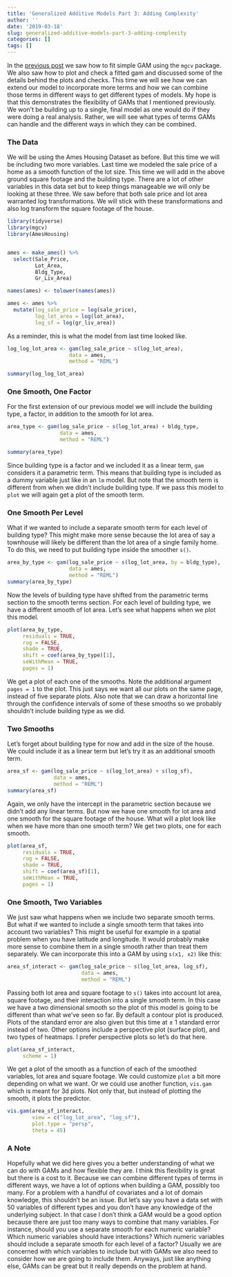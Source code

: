 ```yaml
---
title: 'Generalized Additive Models Part 3: Adding Complexity'
author: ''
date: '2019-03-18'
slug: generalized-additive-models-part-3-adding-complexity
categories: []
tags: []
---
```


In the [previous post](/2019/03/15/generalized-additive-models-part-2-mgcv) we saw how to fit simple GAM using the `mgcv` package. We also saw how to plot and check a fitted gam and discussed some of the details behind the plots and checks. This time we will see how we can extend our model to incorporate more terms and how we can combine those terms in different ways to get different types of models. My hope is that this demonstrates the flexibility of GAMs that I mentioned previously. We won't be building up to a single, final model as one would do if they were doing a real analysis. Rather, we will see what types of terms GAMs can handle and the different ways in which they can be combined.


### The Data

We will be using the Ames Housing Dataset as before. But this time we will be including two more variables. Last time we modeled the sale price of a home as a smooth function of the lot size. This time we will add in the above ground square footage and the building type. There are a lot of other variables in this data set but to keep things manageable we will only be looking at these three. We saw before that both sale price and lot area warranted log transformations. We will stick with these transformations and also log transform the square footage of the house.


```r
library(tidyverse)
library(mgcv)
library(AmesHousing)


ames <- make_ames() %>% 
  select(Sale_Price,
         Lot_Area,
         Bldg_Type,
         Gr_Liv_Area)

names(ames) <- tolower(names(ames))

ames <- ames %>% 
  mutate(log_sale_price = log(sale_price),
         log_lot_area = log(lot_area),
         log_sf = log(gr_liv_area))
```

As a reminder, this is what the model from last time looked like.

```r
log_log_lot_area <- gam(log_sale_price ~ s(log_lot_area),
                    data = ames,
                    method = "REML")

summary(log_log_lot_area)
```


### One Smooth, One Factor

For the first extension of our previous model we will include the building type, a factor, in addition to the smooth for lot area.

```r
area_type <- gam(log_sale_price ~ s(log_lot_area) + bldg_type,
                 data = ames,
                 method = "REML")

summary(area_type)
```

Since building type is a factor and we included it as a linear term, `gam` considers it a parametric term. This means that building type is included as a dummy variable just like in an `lm` model. But note that the smooth term is different from when we didn't include building type. If we pass this model to `plot` we will again get a plot of the smooth term.


### One Smooth Per Level

What if we wanted to include a separate smooth term for each level of building type? This might make more sense because the lot area of say a townhouse will likely be different than the lot area of a single family home. To do this, we need to put building type inside the smoother `s()`.

```r
area_by_type <- gam(log_sale_price ~ s(log_lot_area, by = bldg_type),
                    data = ames,
                    method = "REML")
summary(area_by_type)
```

Now the levels of building type have shifted from the parametric terms section to the smooth terms section. For each level of building type, we have a different smooth of lot area. Let's see what happens when we plot this model.

```r
plot(area_by_type,
     residuals = TRUE,
     rug = FALSE,
     shade = TRUE,
     shift = coef(area_by_type)[1],
     seWithMean = TRUE,
     pages = 1)
```

We get a plot of each one of the smooths. Note the additional argument `pages = 1` to the plot. This just says we want all our plots on the same page, instead of five separate plots. Also note that we can draw a horizontal line through the confidence intervals of some of these smooths so we probably shouldn't include building type as we did.


### Two Smooths

Let's forget about building type for now and add in the size of the house. We could include it as a linear term but let's try it as an additional smooth term.

```r
area_sf <- gam(log_sale_price ~ s(log_lot_area) + s(log_sf),
               data = ames,
               method = "REML")
summary(area_sf)
```

Again, we only have the intercept in the parametric section because we didn't add any linear terms. But now we have one smooth for lot area and one smooth for the square footage of the house. What will a plot look like when we have more than one smooth term? We get two plots, one for each smooth.

```r
plot(area_sf,
     residuals = TRUE,
     rug = FALSE,
     shade = TRUE,
     shift = coef(area_sf)[1],
     seWithMean = TRUE,
     pages = 1)
```


### One Smooth, Two Variables

We just saw what happens when we include two separate smooth terms. But what if we wanted to include a single smooth term that takes into account two variables? This might be useful for example in a spatial problem when you have latitude and longitude. It would probably make more sense to combine them in a single smooth rather than treat them separately. We can incorporate this into a GAM by using `s(x1, x2)` like this:

```r
area_sf_interact <- gam(log_sale_price ~ s(log_lot_area, log_sf),
                        data = ames,
                        method = "REML")
```

Passing both lot area and square footage to `s()` takes into account lot area, square footage, and their interaction into a single smooth term. In this case we have a two dimensional smooth so the plot of this model is going to be different than what we've seen so far. By default a contour plot is produced. Plots of the standard error are also given but this time at $\pm$ 1 standard error instead of two. Other options include a perspective plot (surface plot), and two types of heatmaps. I prefer perspective plots so let's do that here.

```r
plot(area_sf_interact,
     scheme = 1)
```

We get a plot of the smooth as a function of each of the smoothed variables, lot area and square footage. We could customize `plot` a bit more depending on what we want. Or we could use another function, `vis.gam` which is meant for 3d plots. Not only that, but instead of plotting the smooth, it plots the predictor.


```r
vis.gam(area_sf_interact,
        view = c("log_lot_area", "log_sf"),
        plot.type = "persp",
        theta = 45)
```


### A Note

Hopefully what we did here gives you a better understanding of what we can do with GAMs and how flexible they are. I think this flexibility is great but there is a cost to it. Because we can combine different types of terms in different ways, we have a lot of options when building a GAM, possibly too many. For a problem with a handful of covariates and a lot of domain knowledge, this shouldn't be an issue. But let's say you have a data set with 50 variables of different types and you don't have any knowledge of the underlying subject. In that case I don't think a GAM would be a good option because there are just too many ways to combine that many variables. For instance, should you use a separate smooth for each numeric variable? Which numeric variables should have interactions? Which numeric variables should include a separate smooth for each level of a factor? Usually we are concerned with which variables to include but with GAMs we also need to consider how we are going to include them. Anyways, just like anything else, GAMs can be great but it really depends on the problem at hand.


